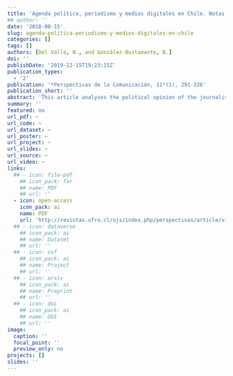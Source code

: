 ```yaml
---
title: 'Agenda política, periodismo y medios digitales en Chile. Notas de investigación sobre pluralismo informativo'
## author: ''
date: '2018-08-15'
slug: agenda-política-periodismo-y-medios-digitales-en-chile
categories: []
tags: []
authors: [Del Valle, N., and González-Bustamante, B.]
doi: ''
publishDate: '2019-12-15T19:23:15Z'
publication_types:
  - '2'
publication: '*Perspectivas de la Comunicación, 11*(1), 291-326'
publication_short: ''
abstract: 'This article analyses the political opinion of the journalists who lead,  manage and edit written digital media (MDE for its acronym in Spanish) in Chile. Based on data from a non-probabilistic survey carried out in 2014, the journalist’s opinion on some public issues and the mass media conditions are addressed. Furthermore,   comparisons are made with other national probabilistic surveys in order to identify connections with trends of Chilean public opinion. Finally, some conclusions on the MDE editorial lines, public opinion and the perspective of communicators are discussed.'
summary: ''
featured: no
url_pdf: ~
url_code: ~
url_dataset: ~
url_poster: ~
url_project: ~
url_slides: ~
url_source: ~
url_video: ~
links:
  ## - icon: file-pdf
    ## icon_pack: far
    ## name: PDF
    ## url: ''
  - icon: open-access 
    icon_pack: ai
    name: PDF
    url: 'http://revistas.ufro.cl/ojs/index.php/perspectivas/article/view/1146'
  ## - icon: dataverse
    ## icon_pack: ai
    ## name: Dataset
    ## url: ''
  ## - icon: osf
    ## icon_pack: ai
    ## name: Project
    ## url: ''
  ## - icon: arxiv
    ## icon_pack: ai
    ## name: Preprint
    ## url: ''
  ## - icon: doi
    ## icon_pack: ai
    ## name: DOI
    ## url: ''
image:
  caption: ''
  focal_point: ''
  preview_only: no
projects: []
slides: ''
---
```

